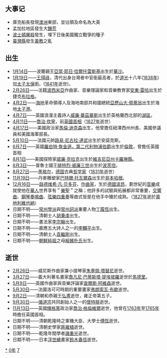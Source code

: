 {{yearTOC|1770|清'''[[乾隆|乾隆]]三十五年'''；越南'''[[景興|景興]]三十一年'''；日本'''[[明和_(後櫻町天皇)|明和]]七年'''}}
== 大事记 ==
* 庫克船長發現[[澳大利亚|澳洲]]東部，並佔領及命名為大英
* 孟加拉地區發生大[[1770年孟加拉饑荒|饑荒]]
* [[波士頓屠殺|波士頓屠殺]]發生，埋下日後美國獨立戰爭的種子
*[[臺灣縣|臺灣縣]]發生[[黃教|黃教]]之亂

== 出生 ==
* [[1月14日|1月14日]]——波蘭親王[[亞當·耶日·恰爾托雷斯基|亞當·耶日·恰爾托雷斯基]]出生於[[華沙|華沙]]。
* [[1月19日|1月19日]]——[[王得祿|王得祿]]，清代出身台灣者中官銜最高者，於[[道光|道光]]十八年([[1838年|1838年]])加[[太子太保|太子太保]]銜。([[1841年|1841年]]逝世)。
* [[2月26日|2月26日]]——法籍[[波西米亞|波西米亞]]作曲家、音樂理論家和音樂教育家[[安東·雷哈|安東·雷哈]]出生於捷克[[布拉格|布拉格]]。
* [[4月2日|4月2日]]——[[海地|海地]]革命領導人及海地南部共和國總統[[亞歷山大·佩蒂翁|亞歷山大·佩蒂翁]]出生於海地[[太子港|太子港]]。
* [[4月7日|4月7日]]——英國浪漫主義詩人[[威廉·華茲華斯|威廉·華茲華斯]]出生於英格蘭西北部的[[湖區|湖區]]。
* [[4月11日|4月11日]]——[[喬治·坎寧|喬治·坎寧]]，前[[英国首相|英國首相]]（[[1827年|1827年]]逝世）
* [[4月17日|4月17日]]——美國政治家[[馬倫·迪克森|馬倫·迪克森]]出生，他曾擔任紐澤西州州長、美國參議員和美國海軍部長。
* [[5月10日|5月10日]]——法國元帥[[路易·尼古拉·達武|路易·尼古拉·達武]]出生於安諾克斯。
* [[6月7日|6月7日]]——英國[[羅伯特·詹金遜，第二代利物浦伯爵|羅伯特·詹金遜，第二代利物浦伯爵]]出生於[[倫敦|倫敦]]，曾擔任英國首相
* [[8月1日|8月1日]]——美國探險家[[威廉·克拉克|威廉·克拉克]]出生於[[維吉尼亞州|維吉尼亞州]][[卡羅琳縣|卡羅琳縣]]。
* [[8月3日|8月3日]]——普魯士國王[[腓特烈·威廉三世|腓特烈·威廉三世]]出生於[[波茨坦|波茨坦]]。
* [[8月27日|8月27日]]——[[格奥尔格·威廉·弗里德里希·黑格尔|黑格尔]]，[[德国|德国]]古典[[哲学家|哲学家]]（[[1831年|1831年]]逝世）
* [[11月19日|11月19日]]——丹麥雕塑家[[巴特爾·托瓦爾森|巴特爾·托瓦爾森]]出生於[[哥本哈根|哥本哈根]]。
* [[12月16日|12月16日]]——[[路德维希·凡·贝多芬|路德维希·凡·贝多芬]]，[[作曲家|作曲家]]，生於[[德國|德國]][[波昂|波昂]]，劃世紀的[[音樂|音樂]]成就使他在[[華人|華人]]世界享有＂[[樂聖|樂聖]]＂之稱；他許多的試驗與拓展都非常重要，[[交響曲|交響曲]]、[[鋼琴|鋼琴]][[奏鳴曲|奏鳴曲]]、[[弦樂四重奏|弦樂四重奏]]等曲式皆是在他手中臻於成熟。（[[1827年|1827年]]逝於[[奧地利|奧地利]][[維也納|維也納]]）
* 日期不明——[[常州學派|常州學派]]與[[常州詞派|常州詞派]]重要人物[[丁履恆|丁履恆]]出生。
* 日期不明——清朝士人[[胡秉虔|胡秉虔]]出生。
* 日期不明——書法家[[李宗翰|李宗翰]]出生。
* 日期不明——嘉應五大詩人之一的[[李黼平|李黼平]]出生。
* 日期不明——清朝士人[[袁繼剛|袁繼剛]]出生。
* 日期不明——[[朝鮮純祖|朝鮮純祖]]之母[[綏嬪朴氏|綏嬪朴氏]]出生。

== 逝世 ==
{{Wikisource year mention}}
* [[2月26日|2月26日]]——威尼斯作曲家兼小提琴家[[朱塞佩·塔替尼|朱塞佩·塔替尼]]逝世。
* [[3月27日|3月27日]]——義大利著名畫家[[喬凡尼·巴蒂斯塔·提埃坡羅|喬凡尼·巴蒂斯塔·提埃坡羅]]逝世於[[馬德里|馬德里]]。
* [[5月9日|5月9日]]——英國作曲家與音樂評論家[[查爾斯·阿維森|查爾斯·阿維森]]逝世。
* [[5月30日|5月30日]]——法國洛可可時期的重要畫家[[弗朗索瓦·布歇|弗朗索瓦·布歇]]逝世。
*[[9月2日|9月2日]]——清朝和恭親王[[弘晝|弘晝]]逝世，雍正帝第五子。
* [[9月30日|9月30日]]——[[循道宗|循道宗]]共同創始人之一的[[懷特腓|懷特腓]]逝世。
* [[11月13日|11月13日]]——英國[[輝格黨|輝格黨]]政治家[[喬治·格倫維爾|喬治·格倫維爾]]逝世，他曾在[[1763年|1763年]]至[[1765年|1765年]]時擔任英國首相。
* 日期不明——清朝乾隆時之軍機大臣、大學士[[傅恆|傅恆]]逝世。
* 日期不明——清朝史學家[[蔣雍植|蔣雍植]]逝世。
* 日期不明——乾隆年間學者[[諸重光|諸重光]]逝世。
* 日期不明——日本[[浮世繪|浮世繪]]畫家[[鈴木春信|鈴木春信]]逝世。

[[Category:1770年|*]]
[[Category:1770年代|0年]]
[[Category:18世纪各年|7]]